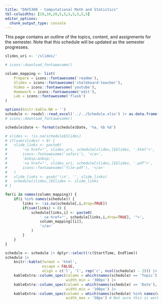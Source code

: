 ```yaml
---
title: "DAV5300 - Computational Math and Statistics"
tbl-colwidths: [10,10,20,5,5,5,5,5,5,5]
editor_options: 
  chunk_output_type: console
---
```


This page contains an outline of the topics, content, and assignments for the semester.
Note that this schedule will be updated as the semester progresses.


```r
slides_uri <- '/slides/'

# icons::download_fontawesome()

column_mapping <- list(
	Prepare = icons::fontawesome('readme'),
	Slides = icons::fontawesome('chalkboard-teacher'),
	Video = icons::fontawesome('youtube'),
	Homework = icons::fontawesome('edit'),
	Lab = icons::fontawesome('flask')
)

options(knitr.kable.NA = '')
schedule <- readxl::read_excel('../../Schedule.xlsx') |> as.data.frame()
# icons::download_fontawesome()

schedule$Date <- format(schedule$Date, '%a, %b %d')

# slides <- !is.na(schedule$Slides)
# if(sum(slides) > 0) {
# 	slide_links <- paste0(
# 		'<a href="', slides_uri, schedule[slides,]$Slides, '.html">', 
# 		icons::fontawesome('safari'), '</a>',
# 		'&nbsp;&nbsp;',
# 		'<a href="', slides_uri, schedule[slides,]$Slides, '.pdf">', 
# 		icons::fontawesome('file-pdf'), '</a>'
# 	)
# 	slide_links <- gsub('\\n', '', slide_links)
# 	schedule[slides,]$Slides <- slide_links
# }

for(i in names(column_mapping)) {
	if(i %in% names(schedule)) {
		links <- !is.na(schedule[,i,drop=TRUE])
		if(sum(links) > 0) {
			schedule[links,i] <- paste0(
				' <a href="', schedule[links,i,drop=TRUE], '">',
				column_mapping[[i]],
				'</a>'
			)
		}
	}
}

schedule <- schedule |> dplyr::select(!c(StartTime, EndTime))
schedule |>
	knitr::kable(format = 'html',
				 escape = FALSE, 
				 align = c('l', 'l', rep('c', ncol(schedule) - 2))) |>
	kableExtra::column_spec(column = which(names(schedule) == 'Topic'),
							width_min = '300px') |>
	kableExtra::column_spec(column = which(names(schedule) == 'Date'),
							width_min = '100px') |>
	kableExtra::column_spec(column = which(names(schedule) %in% names(column_mapping)),
							width_max = '50px') # Not sure this is working
```



